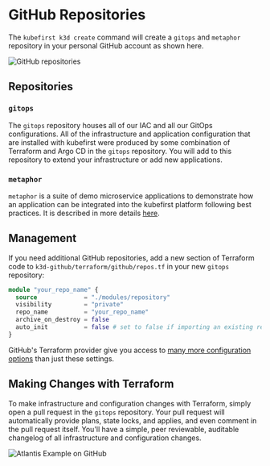 # GitHub Repositories

The `kubefirst k3d create` command will create a `gitops` and `metaphor` repository in your personal GitHub account as shown here.

![GitHub repositories](../../../img/common/github/repositories.png)

## Repositories

### `gitops`

The `gitops` repository houses all of our IAC and all our GitOps configurations. All of the infrastructure and application configuration that are installed with kubefirst were produced by some combination of Terraform and Argo CD in the `gitops` repository. You will add to this repository to extend your infrastructure or add new applications.

### `metaphor`

`metaphor` is a suite of demo microservice applications to demonstrate how an application can be integrated into the kubefirst platform following best practices. It is described in more details [here](../../common/metaphor.mdx).

## Management

If you need additional GitHub repositories, add a new section of Terraform code to `k3d-github/terraform/github/repos.tf` in your new `gitops` repository:

```terraform
module "your_repo_name" {
  source             = "./modules/repository"
  visibility         = "private"
  repo_name          = "your_repo_name"
  archive_on_destroy = false
  auto_init          = false # set to false if importing an existing repository
}
```

GitHub's Terraform provider give you access to [many more configuration options](https://registry.terraform.io/providers/integrations/github/latest/docs) than just these settings.

## Making Changes with Terraform

To make infrastructure and configuration changes with Terraform, simply open a pull request in the `gitops` repository. Your pull request will automatically provide plans, state locks, and applies, and even comment in the pull request itself. You'll have a simple, peer reviewable, auditable changelog of all infrastructure and configuration changes.

![Atlantis Example on GitHub](../../../img/common/github/atlantis.png)
